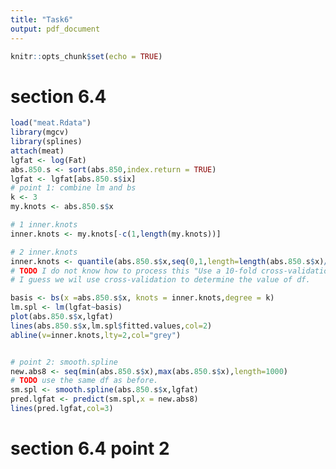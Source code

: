 ```yaml
---
title: "Task6"
output: pdf_document
---
```


```r
knitr::opts_chunk$set(echo = TRUE)
```


# section 6.4 
```r
load("meat.Rdata")
library(mgcv)
library(splines)
attach(meat)
lgfat <- log(Fat)
abs.850.s <- sort(abs.850,index.return = TRUE)
lgfat <- lgfat[abs.850.s$ix]
# point 1: combine lm and bs
k <- 3
my.knots <- abs.850.s$x

# 1 inner.knots
inner.knots <- my.knots[-c(1,length(my.knots))] 

# 2 inner.knots
inner.knots <- quantile(abs.850.s$x,seq(0,1,length=length(abs.850.s$x)/30))
# TODO I do not know how to process this "Use a 10-fold cross-validation procedure to determine the number of inner knots."
# I guess we wil use cross-validation to determine the value of df.

basis <- bs(x =abs.850.s$x, knots = inner.knots,degree = k)
lm.spl <- lm(lgfat~basis)
plot(abs.850.s$x,lgfat)
lines(abs.850.s$x,lm.spl$fitted.values,col=2)
abline(v=inner.knots,lty=2,col="grey")


# point 2: smooth.spline
new.abs8 <- seq(min(abs.850.s$x),max(abs.850.s$x),length=1000)
# TODO use the same df as before.
sm.spl <- smooth.spline(abs.850.s$x,lgfat)
pred.lgfat <- predict(sm.spl,x = new.abs8)
lines(pred.lgfat,col=3)
```
# section 6.4 point 2
```r

```



